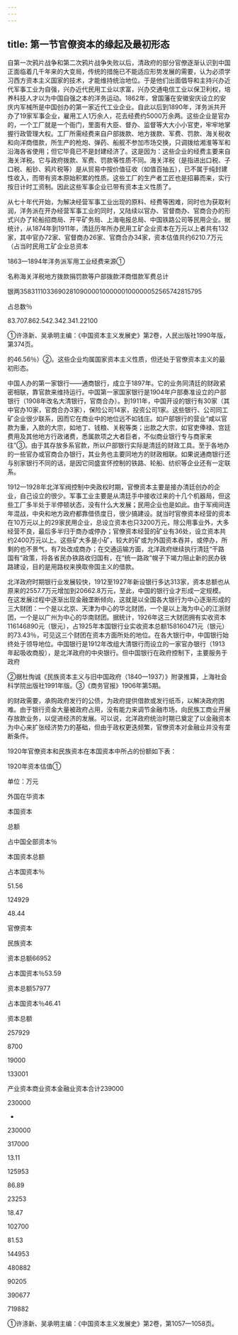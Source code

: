 ```yaml
---
---
---
```

title: 第一节官僚资本的缘起及最初形态
---



自第一次鸦片战争和第二次鸦片战争失败以后，清政府的部分官僚逐渐认识到中国正面临着几千年来的大变局，传统的措施已不能适应形势发展的需要，认为必须学习西方资本主义国家的技术，才能维持统治地位。于是他们出面倡导和主持兴办近代军事工业为自强，兴办近代民用工业以求富，兴办交通电信工业以保卫利权，培养科技人才以为中国自强之本的洋务运动。1862年，曾国藩在安徽安庆设立的安庆内军械所是中国创办的第一家近代工业企业。自此以后到1890年，洋务派共开办了19家军事企业，雇用工人1万余人，花去经费约5000万余两。这些企业是官办的，一个工厂就是一个衙门，里面有大臣、督办、监督等大大小小官吏，牢牢地掌握行政管理大权。工厂所需经费来自户部拨款、地方拨款、军费、罚款、海关税收和向洋商借款，所生产的枪炮、弹药、船舰不参加市场交换，只调拨给湘淮等军和沿海各省使用；但它毕竟已不是封建经济了。这是因为：这些企业的经费主要来自海关洋税。它与政府拨款、军费、罚款等性质不同。海关洋税（是指进出口税、子口税、船钞、鸦片税等）是从贸易中按价值征收（如值百抽五），已不属于纯封建性收入，而带有资本原始积累的性质。这些工厂的生产者工匠也是招募而来，实行按日计时工资制。因此这些军事企业已带有资本主义性质了。

从七十年代开始，为解决经营军事工业出现的原料、经费等困难，同时也为获取利润，洋务派在开办经营军事工业的同时，又陆续以官办、官督商办、官商合办的形式兴办了轮船招商局、开平矿务局、上海电报总局、中国铁路公司等民用企业。据统计，从1874年到1911年，清廷历年所办民用工矿企业资本在万元以上者共有132家，其中官办72家、官督商办26家、官商合办34家，资本估值共约6210.7万元（占当时民用工矿企业总资本

1863—1894年洋务派军用工业经费来源①

名称海关洋税地方拨款捐罚款等户部拨款洋商借款军费总计

银两35831110336902810900001000000100000052565742815795

占总数％

83.707.862.542.342.341.22100

①许涤新、吴承明主编：《中国资本主义发展史》第2卷，人民出版社1990年版，第374页。

的46.56％）②。这些企业均属国家资本主义性质，但还处于官僚资本主义的最初形态。

中国人办的第一家银行——通商银行，成立于1897年。它的业务同清廷的财政紧密相联，靠官款来维持运行。中国第一家国家银行是1904年户部奏准设立的户部银行（1908年改名大清银行，官商合办）。到1911年，中国开设的银行有30家（其中官办10家，官商合办3家），保险公司14家，投资公司1家。这些银行、公司同工矿企业很少联系，因而它在商业中的地位远不如钱庄。如户部银行的营业“咸以官款为重，入款的大宗，如地丁、钱粮、关税等类；出款之大宗，如官吏俸禄、宫廷费用及其他地方行政诸费，悉属款项之大者巨者，不似商业银行专与商家来往”③。由于其存放多系官款，所以户部银行实际是清廷的财政工具。至于各地办的一些官办或官商合办银行，其业务也主要同地方的财政相联。如果说通商银行还与别家银行不同的话，是因它同盛宣怀控制的铁路、轮船、纺织等企业还有一定联系。

1912—1928年北洋军阀控制中央政权时期，官僚资本主要是接办清廷创办的企业，自己设立的很少。军事工业主要是从清廷手中接收过来的十几个机器局，但这些工厂多半处于半停顿状态，没有什么大发展；民用企业也是如此。由于军阀间连年混战，中央和地方政府都靠借债度日，很少搞建设。就当时官僚资本经营的资本在10万元以上的29家民用企业，总设立资本也只3200万元，除公用事业外，大多经营不良，最后多半归于商办或停办；官僚资本经营的矿业有36处，设立资本共约2400万元以上。这些矿大多是小矿，较大的矿或为外国资本吞并，或停办，所剩的也不景气，有7处改成商办；在交通运输方面，北洋政府继续执行清廷“干路国有”政策，将各省民办铁路收归国有，在“统一路政”幌子下竭力阻止新的民办铁路建设，目的是用路权来换取帝国主义的借款。

北洋政府时期银行业发展较快，1912至1927年新设银行多达313家，资本总额也从原来的2557.7万元增加到20662.8万元，至此，中国的银行业才形成一定规模。在这发展过程中逐渐出现金融垄断倾向，这就是以全国各大银行为中心逐渐形成的三大财团：一个是以北京、天津为中心的华北财团，一个是以上海为中心的江浙财团，一个是以广州为中心的华南财团。据统计，1926年这三大财团拥有实收资本116146890元（银元），占1925年本国银行业实收资本总额158160471元（银元）的73.43％，可见这三个财团在资本方面所处的地位。在各大银行中，中国银行始终处于领导地位。中国银行是1912年改组大清银行而设立的一家官办银行（1913年起吸收商股），是北洋政府的中央银行。但中国银行在政府控制下，主要服务于政府

②据杜恂诚《民族资本主义与旧中国政府（1840—1937）》附录推算，上海社会科学院出版社1991年版。③《商务官报》1906年第5期。

的财政需要，承购政府发行的公债，为政府提供借款或发行纸币，以解决政府困难。由于银行资金大量被政府占用，没有能力来调节金融市场，向民族工商业开展存放款业务，以促进经济的发展。可以说，北洋政府统治时期已奠定了以金融资本为中心来扩张经济势力的基础，但由于政权更迭频繁，官僚资本对金融业并没有垄断条件。

1920年官僚资本和民族资本在本国资本中所占的份额如下表：

1920年资本估值①

单位：万元

外国在华资本

本国资本

总额

占中国全部资本％

本国资本总额

占本国资本％

51.56

124929

48.44

官僚资本

民族资本

资本总额66952

占本国资本％53.59

资本总额57977

占本国资本％46.41

资本总额

257929

8700

19000

133001

产业资本商业资本金融业资本合计239000

230000

-

230000

317000

13.11

125953

86.89

23253

18.47

102700

81.53

144953

480882

90205

390677

719882

①许涤新、吴承明主编：《中国资本主义发展史》第2卷，第1057—1058页。
